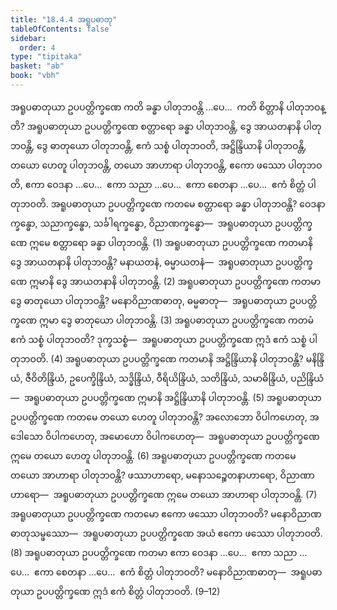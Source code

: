 ```yaml
---
title: "18.4.4 အရူပဓာတု"
tableOfContents: false
sidebar:
  order: 4
type: "tipitaka"
basket: "ab"
book: "vbh"
---
```



<DynamicBreadcrumb />

<Division number="1018" book="vbh" e="ch" v="30" p="434">

<Paragraph number="3127" book="vbh">
အရူပဓာတုယာ ဥပပတ္တိက္ခဏေ ကတိ ခန္ဓာ ပါတုဘဝန္တိ …ပေ…  ကတိ စိတ္တာနိ ပါတုဘဝန္တိ?
</Paragraph>

<Paragraph number="3128" book="vbh">
အရူပဓာတုယာ ဥပပတ္တိက္ခဏေ စတ္တာရော ခန္ဓာ ပါတုဘဝန္တိ, ဒွေ အာယတနာနိ ပါတုဘဝန္တိ, ဒွေ ဓာတုယော ပါတုဘဝန္တိ, ဧကံ သစ္စံ ပါတုဘဝတိ, အဋ္ဌိန္ဒြိယာနိ ပါတုဘဝန္တိ, တယော ဟေတူ ပါတုဘဝန္တိ, တယော အာဟာရာ ပါတုဘဝန္တိ, ဧကော ဖဿော ပါတုဘဝတိ, ဧကာ ဝေဒနာ …ပေ…  ဧကာ သညာ …ပေ…  ဧကာ စေတနာ …ပေ…  ဧကံ စိတ္တံ ပါတုဘဝတိ.
</Paragraph>

</Division>
<Division number="1019" book="vbh" e="ch" v="30" p="435">

<Paragraph number="3129" book="vbh">
အရူပဓာတုယာ ဥပပတ္တိက္ခဏေ ကတမေ စတ္တာရော ခန္ဓာ ပါတုဘဝန္တိ? ဝေဒနာက္ခန္ဓော, သညာက္ခန္ဓော, သင်္ခါရက္ခန္ဓော, ဝိညာဏက္ခန္ဓော—  အရူပဓာတုယာ ဥပပတ္တိက္ခဏေ ဣမေ စတ္တာရော ခန္ဓာ ပါတုဘဝန္တိ. (1)
</Paragraph>

<Paragraph number="3130" book="vbh">
အရူပဓာတုယာ ဥပပတ္တိက္ခဏေ ကတမာနိ ဒွေ အာယတနာနိ ပါတုဘဝန္တိ? မနာယတနံ, ဓမ္မာယတနံ—  အရူပဓာတုယာ ဥပပတ္တိက္ခဏေ ဣမာနိ ဒွေ အာယတနာနိ ပါတုဘဝန္တိ. (2)
</Paragraph>

<Paragraph number="3131" book="vbh">
အရူပဓာတုယာ ဥပပတ္တိက္ခဏေ ကတမာ ဒွေ ဓာတုယော ပါတုဘဝန္တိ? မနောဝိညာဏဓာတု, ဓမ္မဓာတု—  အရူပဓာတုယာ ဥပပတ္တိက္ခဏေ ဣမာ ဒွေ ဓာတုယော ပါတုဘဝန္တိ. (3)
</Paragraph>

<Paragraph number="3132" book="vbh">
အရူပဓာတုယာ ဥပပတ္တိက္ခဏေ ကတမံ ဧကံ သစ္စံ ပါတုဘဝတိ? ဒုက္ခသစ္စံ—  အရူပဓာတုယာ ဥပပတ္တိက္ခဏေ ဣဒံ ဧကံ သစ္စံ ပါတုဘဝတိ. (4)
</Paragraph>

<Paragraph number="3133" book="vbh">
အရူပဓာတုယာ ဥပပတ္တိက္ခဏေ ကတမာနိ အဋ္ဌိန္ဒြိယာနိ ပါတုဘဝန္တိ? မနိန္ဒြိယံ, ဇီဝိတိန္ဒြိယံ, ဥပေက္ခိန္ဒြိယံ, သဒ္ဓိန္ဒြိယံ, ဝီရိယိန္ဒြိယံ, သတိန္ဒြိယံ, သမာဓိန္ဒြိယံ, ပညိန္ဒြိယံ—  အရူပဓာတုယာ ဥပပတ္တိက္ခဏေ ဣမာနိ အဋ္ဌိန္ဒြိယာနိ ပါတုဘဝန္တိ. (5)
</Paragraph>

<Paragraph number="3134" book="vbh">
အရူပဓာတုယာ ဥပပတ္တိက္ခဏေ ကတမေ တယော ဟေတူ ပါတုဘဝန္တိ? အလောဘော ဝိပါကဟေတု, အဒေါသော ဝိပါကဟေတု, အမောဟော ဝိပါကဟေတု—  အရူပဓာတုယာ ဥပပတ္တိက္ခဏေ ဣမေ တယော ဟေတူ ပါတုဘဝန္တိ. (6)
</Paragraph>

<Paragraph number="3135" book="vbh">
အရူပဓာတုယာ ဥပပတ္တိက္ခဏေ ကတမေ တယော အာဟာရာ ပါတုဘဝန္တိ? ဖဿာဟာရော, မနောသဉ္စေတနာဟာရော, ဝိညာဏာဟာရော—  အရူပဓာတုယာ ဥပပတ္တိက္ခဏေ ဣမေ တယော အာဟာရာ ပါတုဘဝန္တိ. (7)
</Paragraph>

<Paragraph number="3136" book="vbh">
အရူပဓာတုယာ ဥပပတ္တိက္ခဏေ ကတမော ဧကော ဖဿော ပါတုဘဝတိ? မနောဝိညာဏဓာတုသမ္ဖဿော—  အရူပဓာတုယာ ဥပပတ္တိက္ခဏေ အယံ ဧကော ဖဿော ပါတုဘဝတိ. (8)
</Paragraph>

<Paragraph number="3137" book="vbh">
အရူပဓာတုယာ ဥပပတ္တိက္ခဏေ ကတမာ ဧကာ ဝေဒနာ …ပေ…  ဧကာ သညာ …ပေ…  ဧကာ စေတနာ …ပေ…  ဧကံ စိတ္တံ ပါတုဘဝတိ? မနောဝိညာဏဓာတု—  အရူပဓာတုယာ ဥပပတ္တိက္ခဏေ ဣဒံ ဧကံ စိတ္တံ ပါတုဘဝတိ. (9–12)
</Paragraph>
</Division>